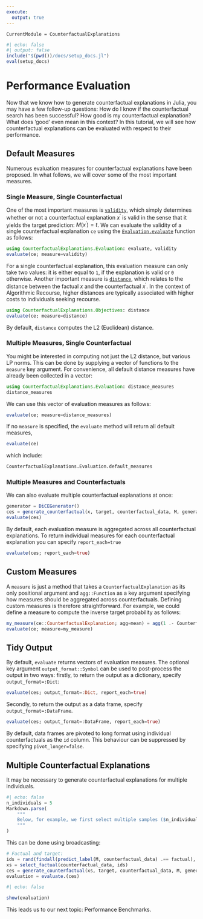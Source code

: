 ```yaml
---
execute: 
  output: true
---
```


```@meta
CurrentModule = CounterfactualExplanations 
```

```julia
#| echo: false
#| output: false
include("$(pwd())/docs/setup_docs.jl")
eval(setup_docs)
```

# Performance Evaluation

Now that we know how to generate counterfactual explanations in Julia, you may have a few follow-up questions: How do I know if the counterfactual search has been successful? How good is my counterfactual explanation? What does 'good' even mean in this context? In this tutorial, we will see how counterfactual explanations can be evaluated with respect to their performance.

## Default Measures

Numerous evaluation measures for counterfactual explanations have been proposed. In what follows, we will cover some of the most important measures.

### Single Measure, Single Counterfactual

One of the most important measures is [`validity`](@ref), which simply determines whether or not a counterfactual explanation $x^{\prime}$ is valid in the sense that it yields the target prediction: $M(x^{\prime})=t$. We can evaluate the validity of a single counterfactual explanation `ce` using the [`Evaluation.evaluate`](@ref) function as follows:

```julia
using CounterfactualExplanations.Evaluation: evaluate, validity
evaluate(ce; measure=validity)
```

For a single counterfactual explanation, this evaluation measure can only take two values: it is either equal to `1`, if the explanation is valid or `0` otherwise. Another important measure is [`distance`](@ref), which relates to the distance between the factual $x$ and the counterfactual $x^{\prime}$. In the context of Algorithmic Recourse, higher distances are typically associated with higher costs to individuals seeking recourse. 

```julia
using CounterfactualExplanations.Objectives: distance
evaluate(ce; measure=distance)
```

By default, `distance` computes the L2 (Euclidean) distance. 

### Multiple Measures, Single Counterfactual

You might be interested in computing not just the L2 distance, but various LP norms. This can be done by supplying a vector of functions to the `measure` key argument. For convenience, all default distance measures have already been collected in a vector:

```julia
using CounterfactualExplanations.Evaluation: distance_measures
distance_measures
```

We can use this vector of evaluation measures as follows:

```julia
evaluate(ce; measure=distance_measures)
```

If no `measure` is specified, the `evaluate` method will return all default measures,

```julia
evaluate(ce)
```

which include:

```julia
CounterfactualExplanations.Evaluation.default_measures
```

### Multiple Measures and Counterfactuals

We can also evaluate multiple counterfactual explanations at once:

```julia
generator = DiCEGenerator()
ces = generate_counterfactual(x, target, counterfactual_data, M, generator; num_counterfactuals=5)
evaluate(ces)
```

By default, each evaluation measure is aggregated across all counterfactual explanations. To return individual measures for each counterfactual explanation you can specify `report_each=true`

```julia
evaluate(ces; report_each=true)
```

## Custom Measures

A `measure` is just a method that takes a `CounterfactualExplanation` as its only positional argument and `agg::Function` as a key argument specifying how measures should be aggregated across counterfactuals. Defining custom measures is therefore straightforward. For example, we could define a measure to compute the inverse target probability as follows:

```julia
my_measure(ce::CounterfactualExplanation; agg=mean) = agg(1 .- CounterfactualExplanations.target_probs(ce))
evaluate(ce; measure=my_measure)
```

## Tidy Output

By default, `evaluate` returns vectors of evaluation measures. The optional key argument `output_format::Symbol` can be used to post-process the output in two ways: firstly, to return the output as a dictionary, specify `output_format=:Dict`:

```julia
evaluate(ces; output_format=:Dict, report_each=true)
```

Secondly, to return the output as a data frame, specify `output_format=:DataFrame`.

```julia
evaluate(ces; output_format=:DataFrame, report_each=true)
```

By default, data frames are pivoted to long format using individual counterfactuals as the `id` column. This behaviour can be suppressed by specifying `pivot_longer=false`.

## Multiple Counterfactual Explanations

It may be necessary to generate counterfactual explanations for multiple individuals. 

```julia
#| echo: false
n_individuals = 5
Markdown.parse(
    """
    Below, for example, we first select multiple samples ($n_individuals) from the non-target class and then generate counterfactual explanations for all of them. 
    """
)
```

This can be done using broadcasting:

```julia
# Factual and target:
ids = rand(findall(predict_label(M, counterfactual_data) .== factual), n_individuals)
xs = select_factual(counterfactual_data, ids)
ces = generate_counterfactual(xs, target, counterfactual_data, M, generator; num_counterfactuals=5)
evaluation = evaluate.(ces)
```

```julia
#| echo: false

show(evaluation)
```

This leads us to our next topic: Performance Benchmarks.